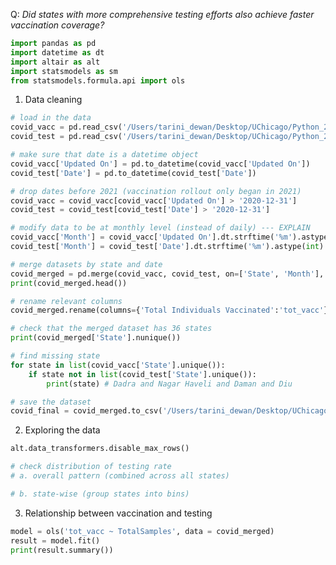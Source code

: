 
Q: _Did states with more comprehensive testing efforts also achieve faster vaccination coverage?_

```python
import pandas as pd
import datetime as dt
import altair as alt
import statsmodels as sm
from statsmodels.formula.api import ols
```

1. Data cleaning

```python
# load in the data
covid_vacc = pd.read_csv('/Users/tarini_dewan/Desktop/UChicago/Python_2/python2_final_project/data/covid_vaccine_statewise.csv') # MODIFY PATH ACCORDINGLY
covid_test = pd.read_csv('/Users/tarini_dewan/Desktop/UChicago/Python_2/python2_final_project/data/StatewiseTestingDetails.csv') # MODIFY PATH ACCORDINGLY

# make sure that date is a datetime object
covid_vacc['Updated On'] = pd.to_datetime(covid_vacc['Updated On'])
covid_test['Date'] = pd.to_datetime(covid_test['Date'])

# drop dates before 2021 (vaccination rollout only began in 2021)
covid_vacc = covid_vacc[covid_vacc['Updated On'] > '2020-12-31']
covid_test = covid_test[covid_test['Date'] > '2020-12-31']

# modify data to be at monthly level (instead of daily) --- EXPLAIN
covid_vacc['Month'] = covid_vacc['Updated On'].dt.strftime('%m').astype(int) 
covid_test['Month'] = covid_test['Date'].dt.strftime('%m').astype(int)

# merge datasets by state and date
covid_merged = pd.merge(covid_vacc, covid_test, on=['State', 'Month'], how='inner')
print(covid_merged.head())

# rename relevant columns
covid_merged.rename(columns={'Total Individuals Vaccinated':'tot_vacc'}, inplace=True)

# check that the merged dataset has 36 states
print(covid_merged['State'].nunique())

# find missing state
for state in list(covid_vacc['State'].unique()):
    if state not in list(covid_test['State'].unique()):
        print(state) # Dadra and Nagar Haveli and Daman and Diu

# save the dataset
covid_final = covid_merged.to_csv('/Users/tarini_dewan/Desktop/UChicago/Python_2/python2_final_project/data/covid_final.csv') # MODIFY PATH ACCORDINGLY
```

2. Exploring the data

```python
alt.data_transformers.disable_max_rows()

# check distribution of testing rate
# a. overall pattern (combined across all states)

# b. state-wise (group states into bins)

```

3. Relationship between vaccination and testing

```python
model = ols('tot_vacc ~ TotalSamples', data = covid_merged)
result = model.fit()
print(result.summary())
```